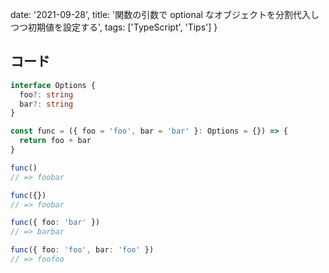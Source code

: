   date: '2021-09-28',
  title: '関数の引数で optional なオブジェクトを分割代入しつつ初期値を設定する',
  tags: ['TypeScript', 'Tips']
}

## コード

```ts
interface Options {
  foo?: string
  bar?: string
}

const func = ({ foo = 'foo', bar = 'bar' }: Options = {}) => {
  return foo + bar
}

func()
// => foobar

func({})
// => foobar

func({ foo: 'bar' })
// => barbar

func({ foo: 'foo', bar: 'foo' })
// => foofoo
```

